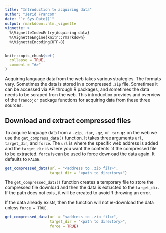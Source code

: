 ```yaml
---
title: "Introduction to acquiring data"
author: "Jerid Francom"
date: "`r Sys.Date()`"
output: rmarkdown::html_vignette
vignette: >
  %\VignetteIndexEntry{Acquiring data}
  %\VignetteEngine{knitr::rmarkdown}
  %\VignetteEncoding{UTF-8}
---
```


```r
knitr::opts_chunk$set(
  collapse = TRUE,
  comment = "#>"
)
```

Acquiring language data from the web takes various strategies. The formats vary. Sometimes the data is stored in a compressed `.zip` file. Sometimes it can be accessed via API through R packages, and sometimes the data needs to be scraped from the web. This introduction provides and overview of the `francojcr` package functions for acquiring data from these three sources.

## Download and extract compressed files

To acquire language data from a `.zip`, `.tar`, `.gz`, or `.tar.gz` on the web we use the `get_compress_data()` function. It takes three arguments `url`, `target_dir`, and `force`. The `url` is where the specific web address is added and the `target_dir` is where you want the contents of the compressed file to be extracted. `force` is can be used to force download the data again. It defaults to `FALSE`.

```r
get_compressed_data(url = "<address to .zip file>", 
                    target_dir = "<path to directory>")
```

The `get_compressed_data()` function creates a temporary file to store the compressed file download and then the data is extracted to the `target_dir`. If the path does not exist, it will be created to avoid R throwing an error. 

If the data already exists, then the function will not re-download the data unless `force = TRUE`.

```r
get_compressed_data(url = "<address to .zip file>", 
                    target_dir = "<path to directory>", 
                    force = TRUE)
```


## 

